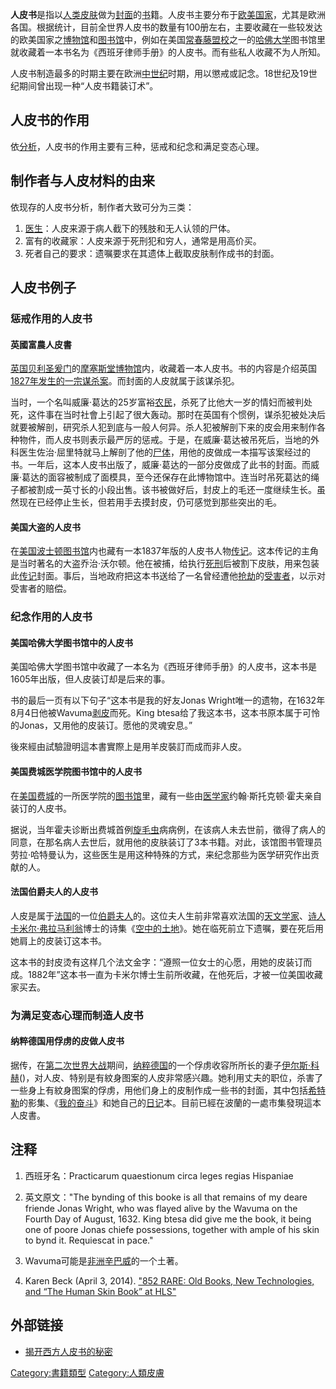 {{多個問題|
{{nofootnotes|time=2012-01-21T02:04:49+00:00}}
{{refimprove|time=2012-01-21T02:04:49+00:00}}
}}
'''人皮书'''是指以[[人类|人类]][[皮肤|皮肤]]做为[[封面|封面]]的[[书|书]]籍。人皮书主要分布于[[欧洲|欧]][[美国|美]][[国家|国家]]，尤其是欧洲各国。根据统计，目前全世界人皮书的数量有100册左右，主要收藏在一些较发达的欧美国家之[[博物馆|博物馆]]和[[图书馆|图书馆]]中，例如在美国[[常春藤盟校|常春藤盟校]]之一的[[哈佛大学|哈佛大学]]图书馆里就收藏着一本书名为《西班牙律师手册》{{fn|1}}的人皮书。而有些私人收藏不为人所知。

人皮书制造最多的时期主要在欧洲[[中世纪|中世纪]]时期，用以懲戒或記念。18世纪及19世纪期间曾出现一种“人皮书籍装订术”。

==人皮书的作用==
依[[分析|分析]]，人皮书的作用主要有三种，惩戒和纪念和满足变态心理。

==制作者与人皮材料的由来==
依现存的人皮书分析，制作者大致可分为三类：
#[[医生|医生]]：人皮来源于病人截下的残肢和无人认领的尸体。
#富有的收藏家：人皮来源于死刑犯和穷人，通常是用高价买。
#死者自己的要求：遗嘱要求在其遗体上截取皮肤制作成书的封面。

==人皮书例子==
===惩戒作用的人皮书===
====英國富農人皮書====
[[英国|英国]][[贝利圣爰门|贝利圣爰门]]的[[摩塞斯堂博物馆|摩塞斯堂博物馆]]内，收藏着一本人皮书。书的内容是介绍英国[[红谷仓谋杀案|1827年发生的一宗谋杀案]]。而封面的人皮就属于該谋杀犯。

当时，一个名叫威廉·葛达的25岁富裕[[农民|农民]]，杀死了比他大一岁的情妇而被判处死，这件事在当时社會上引起了很大轰动。那时在英国有个惯例，谋杀犯被处决后就要被解剖，研究杀人犯到底与一般人何异。杀人犯被解剖下来的皮会用来制作各种物件，而人皮书则表示最严厉的惩戒。于是，在威廉·葛达被吊死后，当地的外科医生佐治·屈里特就马上解剖了他的[[尸体|尸体]]，用他的皮做成一本描写该案经过的书。一年后，这本人皮书出版了，威廉·葛达的一部分皮做成了此书的封面。而威廉·葛达的面容被制成了面模具，至今还保存在此博物馆中。连当时吊死葛达的绳子都被割成一英寸长的小段出售。该书被做好后，封皮上的毛还一度继续生长。虽然现在已经停止生长，但若用手去摸封皮，仍可感觉到那些突出的毛。

====美国大盗的人皮书====
在[[美国|美国]][[波士顿|波士顿]][[图书馆|图书馆]]内也藏有一本1837年版的人皮书人物[[传记|传记]]。这本传记的主角是当时著名的大盗乔治·沃尔顿。他在被捕，给执行[[死刑|死刑]]后被割下皮肤，用来包装此[[传记|传记]]封面。事后，当地政府把这本书送给了一名曾经遭他[[抢劫|抢劫]]的[[受害者|受害者]]，以示对受害者的赔偿。

===纪念作用的人皮书===
====美国哈佛大学图书馆中的人皮书====
美国哈佛大学图书馆中收藏了一本名为《西班牙律师手册》的人皮书，这本书是1605年出版，但人皮装订却是后来的事。

书的最后一页有以下句子{{fn|2}}“这本书是我的好友Jonas Wright唯一的遗物，在1632年8月4日他被Wavuma{{fn|3}}[[剥皮|剥皮]]而死。King btesa给了我这本书，这本书原本属于可怜的Jonas，又用他的皮装订。愿他的灵魂安息。”

後來經由試驗證明這本書實際上是用羊皮裝訂而成而非人皮。{{fn|4}}

====美国费城医学院图书馆中的人皮书====
在[[美国|美国]][[费城|费城]]的一所医学院的[[图书馆|图书馆]]里，藏有一些由[[医学家|医学家]]约翰·斯托克顿·霍夫亲自装订的人皮书。

据说，当年霍夫诊断出费城首例[[旋毛虫|旋毛虫]]病病例，在该病人未去世前，徵得了病人的同意，在那名病人去世后，就用他的皮肤装订了3本书籍。对此，该馆图书管理员劳拉·哈特曼认为，这些医生是用这种特殊的方式，来纪念那些为医学研究作出贡献的人。

====法国伯爵夫人的人皮书====
人皮是属于[[法国|法国]]的一位[[伯爵夫人|伯爵夫人]]的。这位夫人生前非常喜欢法国的[[天文学家|天文学家]]、[[诗人|诗人]][[卡米伊·弗拉馬利翁|卡米尔·弗拉马利翁]]博士的诗集《[[空中的土地|空中的土地]]》。她在临死前立下遗嘱，要在死后用她肩上的皮装订这本书。

这本书的封皮烫有这样几个法文金字：“遵照一位女士的心愿，用她的皮装订而成。1882年”这本书一直为卡米尔博士生前所收藏，在他死后，才被一位美国收藏家买去。

===为满足变态心理而制造人皮书===
====纳粹德国用俘虏的皮做人皮书====
据传，在[[第二次世界大战|第二次世界大战]]期间，[[纳粹|纳粹]][[德国|德国]]的一个俘虏收容所所长的妻子[[伊尔斯·科赫|伊尔斯·科赫]]({{lang|en|Ilse Koch}})，对人皮、特别是有紋身图案的人皮非常感兴趣。她利用丈夫的职位，杀害了一些身上有紋身图案的俘虏，用他们身上的皮制作成一些书的封面，其中包括[[希特勒|希特勒]]的影集、《[[我的奋斗|我的奋斗]]》和她自己的[[日记|日记]]本。目前已經在波蘭的一處市集發現這本人皮書。

==注释==
#{{fnb|1}}西班牙名：Practicarum quaestionum circa leges regias Hispaniae
#{{fnb|2}}英文原文："The bynding of this booke is all that remains of my deare friende Jonas Wright, who was flayed alive by the Wavuma on the Fourth Day of August, 1632. King btesa did give me the book, it being one of poore Jonas chiefe possessions, together with ample of his skin to bynd it. Requiescat in pace." 
#{{fnb|3}}Wavuma可能是[[非洲|非洲]][[辛巴威|辛巴威]]的一个土著。 
#{{fnb|4}}Karen Beck (April 3, 2014). [http://etseq.law.harvard.edu/2014/04/852-rare-old-books-new-technologies-and-the-human-skin-book-at-hls/ "852 RARE: Old Books, New Technologies, and “The Human Skin Book” at HLS"]{{Wayback|url=http://etseq.law.harvard.edu/2014/04/852-rare-old-books-new-technologies-and-the-human-skin-book-at-hls/ |date=20160526235719 }}
==外部链接==
*[http://gb.chinabroadcast.cn/2201/2006/04/20/1745@1011089.htm 揭开西方人皮书的秘密]{{dead link|date=2018年5月 |bot=InternetArchiveBot |fix-attempted=yes }}

[[Category:書籍類型|Category:書籍類型]]
[[Category:人類皮膚|Category:人類皮膚]]